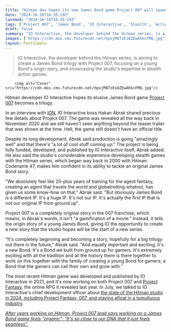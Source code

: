 ```yaml
---
title: "Hitman dev hopes its new James Bond game Project 007 will spawn 'a big trilogy' building on the studio's '20-plus years of training for the agent fantasy'"
date: "2024-10-16T18:35:19Z"
lastmod: "2024-10-16T18:35:19Z"
tags: ['Project 007', 'James Bond', 'IO Interactive', 'Stealth', 'Action', 'Third Person', 'Trilogy', 'Origin Story', 'Xbox Series X/S', 'PlayStation 5', 'PC']
draft: false
summary: "IO Interactive, the developer behind the Hitman series, is aiming to create a James Bond trilogy with Project 007, focusing on a young Bond's origin story, and showcasing the studio's expertise in stealth action games."
images: ["https://cdn.mos.cms.futurecdn.net/hpxjM8TzEs8ZEwAhkcFMQ.jpg"]
layout: PostSimple
---
```

> IO Interactive, the developer behind the Hitman series, is aiming to create a James Bond trilogy with Project 007, focusing on a young Bond's origin story, and showcasing the studio's expertise in stealth action games.


        <img alt="Cover" src="https://cdn.mos.cms.futurecdn.net/hpxjM8TzEs8ZEwAhkcFMQ.jpg"/>
        
Hitman developer IO Interactive hopes its elusive James Bond game [Project 007](https://www.gamesradar.com/project-007-james-bond-game-io-interactive-guide/) becomes a trilogy.

In an interview with [IGN](https://www.ign.com/articles/project-007-io-interactive-young-bond-for-gamers-trilogy), IO Interactive boss Hakan Abrak shared precious few details about Project 007. The game was revealed all the way back in November 2020 and we still haven't seen anything beyond the teaser trailer that was shown at the time. Hell, the game still doesn't have an official title.

Despite its long development, Abrak said production is going "amazingly well" and that there's "a lot of cool stuff coming up." The project is being fully funded, developed, and published by IO Interactive itself, Abrak added. He also said the studio's considerable experience developing stealth games with the Hitman series, which began way back in 2000 with Hitman: Codename 47, makes him confident in its ability to tackle an original James Bond story.

"We absolutely feel like 20-plus years of training for the agent fantasy, creating an agent that travels the world and globetrotting whatnot, has given us some know-how on that," Abrak said. "But obviously James Bond is a different IP. It's a huge IP. It's not our IP. It's actually the first IP that is not our original IP from ground up".

Project 007 is a completely original story in the 007 franchise, which means, in Abrak's words, it isn't "a gamification of a movie." Instead, it tells the origin story of a young James Bond, giving IO the opportunity to create a new story that the studio hopes will be the start of a new series.

"It's completely beginning and becoming a story, hopefully for a big trilogy out there in the future," Abrak said. "And equally important and exciting, it's a new Bond. It's a Bond we built from ground up for gamers. It's extremely exciting with all the tradition and all the history there is there together to work on this together with the family of creating a young Bond for gamers; a Bond that the gamers can call their own and grow with."

The most recent Hitman game was developed and published by IO Interactive in 2021, and it's now working on both Project 007 and [Project Fantasy](https://www.gamesradar.com/games/rpg/hitman-lead-says-project-fantasy-is-a-vibrant-game-and-hopes-io-interactive-can-bring-innovation-to-the-online-rpg-genre/), the online RPG it revealed last year. In July, we talked to IO Interactive's chief development officer about [the state of the Hitman studio in 2024, including Project Fantasy, 007, and staying afloat in a tumultuous industry](https://www.gamesradar.com/games/stealth/the-state-of-io-interactive-in-2024-hitman-developer-on-project-fantasy-007-and-staying-afloat-in-a-tumultuous-industry/).

[<em>After years working on Hitman, Project 007 lead says working on a James Bond game feels "organic": "It's so close to our DNA that it just feels seamless".</em>](https://www.gamesradar.com/games/stealth/after-years-working-on-hitman-project-007-lead-says-working-on-a-james-bond-game-feels-organic-its-so-close-to-our-dna-that-it-just-feels-seamless/)
        